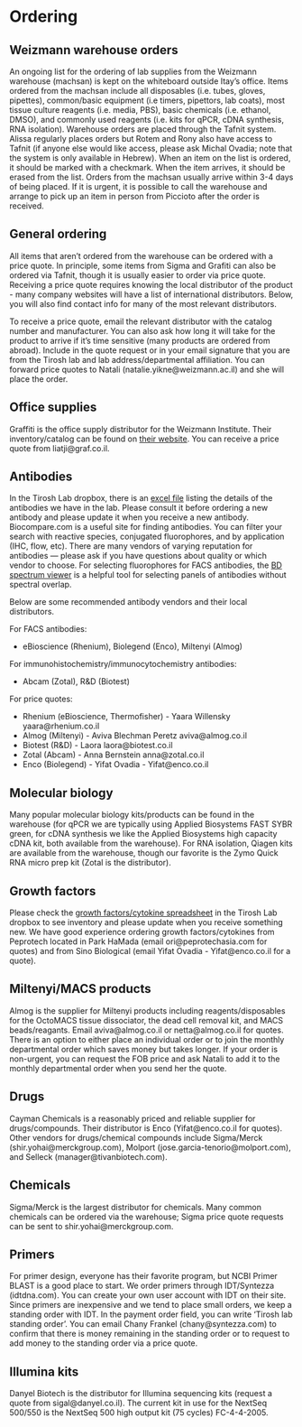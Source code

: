 # Ordering {#ordering}

## Weizmann warehouse orders
An ongoing list for the ordering of lab supplies from the Weizmann warehouse (machsan) is kept on the whiteboard outside Itay’s office. Items ordered from the machsan include all disposables (i.e. tubes, gloves, pipettes), common/basic equipment (i.e timers, pipettors, lab coats), most tissue culture reagents (i.e. media, PBS), basic chemicals (i.e. ethanol, DMSO), and commonly used reagents (i.e. kits for qPCR, cDNA synthesis, RNA isolation). Warehouse orders are placed through the Tafnit system. Alissa regularly places orders but Rotem and Rony also have access to Tafnit (if anyone else would like access, please ask Michal Ovadia; note that the system is only available in Hebrew). When an item on the list is ordered, it should be marked with a checkmark. When the item arrives, it should be erased from the list. Orders from the machsan usually arrive within 3-4 days of being placed. If it is urgent, it is possible to call the warehouse and arrange to pick up an item in person from Piccioto after the order is received.

## General ordering
All items that aren’t ordered from the warehouse can be ordered with a price quote. In principle, some items from Sigma and Grafiti can also be ordered via Tafnit, though it is usually easier to order via price quote. Receiving a price quote requires knowing the local distributor of the product - many company websites will have a list of international distributors. Below, you will also find contact info for many of the most relevant distributors. 

To receive a price quote, email the relevant distributor with the catalog number and manufacturer. You can also ask how long it will take for the product to arrive if it’s time sensitive (many products are ordered from abroad). Include in the quote request or in your email signature that you are from the Tirosh lab and lab address/departmental affiliation. You can forward price quotes to Natali (natalie.yikne@weizmann.ac.il) and she will place the order. 
 
## Office supplies
 Graffiti is the office supply distributor for the Weizmann Institute. Their inventory/catalog can be found on [their website](https://www.graffiti-online.co.il/). You can receive a price quote from liatji@graf.co.il. 

## Antibodies
 In the Tirosh Lab dropbox, there is an [excel file](https://www.dropbox.com/s/8fr2p795g5zgepz/antibodies_Tirosh.xlsx?dl=0) listing the details of the antibodies we have in the lab. Please consult it before ordering a new antibody and please update it when you receive a new antibody. Biocompare.com is a useful site for finding antibodies. You can filter your search with reactive species, conjugated fluorophores, and by application (IHC, flow, etc). There are many vendors of varying reputation for antibodies  — please ask if you have questions about quality or which vendor to choose. For selecting fluorophores for FACS antibodies, the [BD spectrum viewer](https://www.bdbiosciences.com/en-us/applications/research-applications/multicolor-flow-cytometry/product-selection-tools/spectrum-viewer) is a helpful tool for selecting panels of antibodies without spectral overlap.


Below are some recommended antibody vendors and their local distributors.

For FACS antibodies:

- eBioscience (Rhenium), Biolegend (Enco), Miltenyi (Almog)

For immunohistochemistry/immunocytochemistry antibodies:

- Abcam (Zotal), R&D (Biotest)

For price quotes:

- Rhenium (eBioscience, Thermofisher) - Yaara Willensky yaara@rhenium.co.il
- Almog (Miltenyi) - Aviva Blechman Peretz aviva@almog.co.il
- Biotest (R&D) - Laora laora@biotest.co.il
- Zotal (Abcam) -  Anna Bernstein anna@zotal.co.il
- Enco (Biolegend) - Yifat Ovadia - Yifat@enco.co.il

## Molecular biology
Many popular molecular biology kits/products can be found in the warehouse (for qPCR we are typically using Applied Biosystems FAST SYBR green, for cDNA synthesis we like the Applied Biosystems high capacity cDNA kit, both available from the warehouse). For RNA isolation, Qiagen kits are available from the warehouse, though our favorite is the Zymo Quick RNA micro prep kit (Zotal is the distributor). 

## Growth factors
Please check the [growth factors/cytokine spreadsheet](https://www.dropbox.com/s/q0dn3a3th12y822/cytokines_GFs_Tirosh.xlsx?dl=0) in the Tirosh Lab dropbox to see inventory and please update when you receive something new. We have good experience ordering growth factors/cytokines from Peprotech located in Park HaMada (email ori@peprotechasia.com for quotes) and from Sino Biological (email Yifat Ovadia  - Yifat@enco.co.il for a quote). 

## Miltenyi/MACS products
Almog is the supplier for Miltenyi products including reagents/disposables for the OctoMACS tissue dissociator, the dead cell removal kit, and MACS beads/reagants. Email aviva@almog.co.il or netta@almog.co.il for quotes. There is an option to either place an individual order or to join the monthly departmental order which saves money but takes longer. If your order is non-urgent, you can request the FOB price and ask Natali to add it to the monthly departmental order when you send her the quote.

## Drugs
Cayman Chemicals is a reasonably priced and reliable supplier for drugs/compounds. Their distributor is Enco (Yifat@enco.co.il for quotes). Other vendors for drugs/chemical compounds include Sigma/Merck (shir.yohai@merckgroup.com), Molport (jose.garcia-tenorio@molport.com), and Selleck (manager@tivanbiotech.com).

## Chemicals
Sigma/Merck is the largest distributor for chemicals. Many common chemicals can be ordered via the warehouse; Sigma price quote requests can be sent to shir.yohai@merckgroup.com.

## Primers
For primer design, everyone has their favorite program, but NCBI Primer BLAST is a good place to start. We order primers through IDT/Syntezza (idtdna.com). You can create your own user account with IDT on their site. Since primers are inexpensive and we tend to place small orders, we keep a standing order with IDT. In the payment order field, you can write ‘Tirosh lab standing order’. You can email Chany Frankel (chany@syntezza.com) to confirm that there is money remaining in the standing order or to request to add money to the standing order via a price quote.

## Illumina kits
Danyel Biotech is the distributor for Illumina sequencing kits (request a quote from sigal@danyel.co.il). The current kit in use for the NextSeq 500/550 is the NextSeq 500 high output kit (75 cycles) FC-4-4-2005. 

